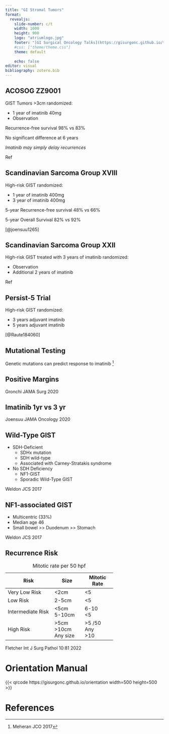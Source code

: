```yaml
---
title: "GI Stromal Tumors"
format: 
  revealjs:
    slide-number: c/t
    width: 1600
    height: 900
    logo: "atriumlogo.jpg"
    footer: "[GI Surgical Oncology Talks](https://gisurgonc.github.io/talks/)"
    #css: ["theme/theme.css"]
    theme: default
      
    echo: false
editor: visual
bibliography: zotero.bib
---
```


## ACOSOG ZZ9001

GIST Tumors \>3cm randomized:

-   1 year of imatinib 40mg
-   Observation

Recurrence-free survival 98% vs 83%

No significant difference at 6 years

*Imatinib may simply delay recurrences*

::: aside
Ref
:::

## Scandinavian Sarcoma Group XVIII

High-risk GIST randomized:

-   1 year of imatinib 400mg
-   3 year of imatinib 400mg

5-year Recurrence-free survival 48% vs 66%

5-year Overall Survival 82% vs 92%

::: aside
[@joensuu1265]
:::

## Scandinavian Sarcoma Group XXII

High-risk GIST treated with 3 years of imatinib randomized:

-   Observation
-   Additional 2 years of imatinib

::: aside
Ref
:::


## Persist-5 Trial

High-risk GIST randomized:

-   3 years adjuvant imatinib
-   5 years adjuvant imatinib

::: aside
[@Raute184060]
:::


## Mutational Testing

Genetic mutations can predict response to imatinib [^1]

[^1]: Meheran JCO 2017

## Positive Margins

::: aside
Gronchi JAMA Surg 2020
:::

## Imatinib 1yr vs 3 yr

::: aside
Joensuu JAMA Oncology 2020
:::

## Wild-Type GIST

-   SDH-Deficient
    -   SDHx mutation
    -   SDH wild-type
    -   Associated with Carney-Stratakis syndrome
-   No SDH Deficiency
    -   NF1-GIST
    -   Sporadic Wild-Type GIST

::: aside
Weldon JCS 2017
:::

## NF1-associated GIST

-   Multicentric (33%)
-   Median age 46
-   Small bowel \>\> Duodenum \>\> Stomach

::: aside
Weldon JCS 2017
:::

## Recurrence Risk

+-------------------+-------------+--------------+
| Risk              | Size        | Mitotic Rate |
+===================+=============+==============+
| Very Low Risk     | \<2cm       | \<5          |
+-------------------+-------------+--------------+
| Low Risk          | 2-5cm       | \<5          |
+-------------------+-------------+--------------+
| Intermediate Risk | \<5cm\      | 6-10\        |
|                   | 5-10cm      | \<5          |
+-------------------+-------------+--------------+
| High Risk         | \>5cm\      | \>5 /50\     |
|                   | \>10cm\     | Any\         |
|                   | Any size    | \>10         |
+-------------------+-------------+--------------+

: Mitotic rate per 50 hpf

::: aside
Fletcher Int J Surg Pathol 10:81 2022
:::

# Orientation Manual

{{< qrcode https://gisurgonc.github.io/orientation width=500 height=500 >}}

# References

